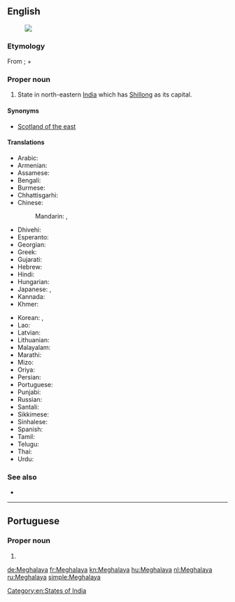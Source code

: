 ==English==
{{wikipedia}}
[[Image:Meghalaya in India (disputed hatched).svg|thumb|]]

===Etymology===
From {{etyl|sa|en}} {{m|sa|मेघालय}}; {{m|sa|मेघ||cloud}} + {{m|sa|आलय||abode}}

===Proper noun===
{{en-proper noun}}

# State in north-eastern [[India]] which has [[Shillong]] as its capital.
====Synonyms====
*{{q|nickname by British imperialist authorities}} [[Scotland of the east]]
====Translations====
{{trans-top|state}}
* Arabic: {{t|ar|مِيغَالَايَا|f|tr=miḡalāyā}}
* Armenian: {{t|hy|Մեգհալայա}}
* Assamese: {{t|as|মেঘালয়|sc=Beng|tr=mēghālaẏa}}
* Bengali: {{t|bn|মেঘালয়|sc=Beng|tr=mēghālaẏa}}
* Burmese: {{t|my|မိဂါလယ|sc=Mymr}}
* Chhattisgarhi: {{t-needed|hne}}
* Chinese:
*: Mandarin: {{t|cmn|梅加拉亞邦|sc=Hani}}, {{t|cmn|梅加拉亚邦|tr=Méijiālāyà-bāng|sc=Hani}}
* Dhivehi: {{t|dv|މެގަލާޔާ|sc=Thaa}}
* Esperanto: {{t|eo|Meghalajo}}
* Georgian: {{t|ka|მეგჰალაია}}
* Greek: {{t+|el|Μεγκαλάγια|f}}
* Gujarati: {{t|gu|મેઘાલય|sc=Gujr|tr=mēghālaya}}
* Hebrew: {{t|he|מגהלאיה}}
* Hindi: {{t+|hi|मेघालय|tr=mēghālaya}}
* Hungarian: {{t+|hu|Meghálaja}}
* Japanese: {{t|ja|メーガーラヤ州|tr=Mēgāraya-shū}}, {{t|ja|メーガーラヤ|tr=Mēgāraya}}
* Kannada: {{t|kn|ಮೆಘಾಲಯ|sc=Knda}}
* Khmer: {{t|km|មេឃាល័យ|sc=Khmr|tr=meikʰielɔya}}
{{trans-mid}}
* Korean: {{t|ko|메갈라야 주|sc=Kore|tr=megallaya ju}}, {{t|ko|메갈라야|sc=Kore|tr=megallaya}}
* Lao: {{t-needed|lo}}
* Latvian: {{t|lv|Meghālaja}}
* Lithuanian: {{t|lt|Meghalaja}}
* Malayalam: {{t|ml|മേഘാലയ|sc=Mlym}}
* Marathi: {{t|mr|मेघालय|sc=Deva}}
* Mizo: {{t-needed|lus}}
* Oriya: {{t|or|ମେଘାଳୟ|sc=Orya|tr=mēghāḷaẏa}}
* Persian: {{t|fa|مگالایا}}
* Portuguese: {{t|pt|Meghalaya}}
* Punjabi: {{t|pa|ਮੇਘਾਲਿਆ|sc=Guru|tr=mēghāliā}}
* Russian: {{t+|ru|Мегхала́я}}
* Santali: {{t-needed|sat}}
* Sikkimese: {{t-needed|sip}}
* Sinhalese: {{t-needed|si}}
* Spanish: {{t|es|Megalaya}}
* Tamil: {{t+|ta|மேகாலயா|sc=Taml}}
* Telugu: {{t+|te|మేఘాలయ}}
* Thai: {{t|th|รัฐเมฆาลัย|tr=rát maykaalai}}
* Urdu: {{t|ur|میگھالیہ}}
{{trans-bottom}}

===See also===
* {{list:states of India/en}}

[[Category:en:States of India]]

----

==Portuguese==

===Proper noun===
{{pt-proper noun}}

# {{place|pt|state|in northeastern|c/India|t1=Meghalaya}}

[[de:Meghalaya]]
[[fr:Meghalaya]]
[[kn:Meghalaya]]
[[hu:Meghalaya]]
[[nl:Meghalaya]]
[[ru:Meghalaya]]
[[simple:Meghalaya]]